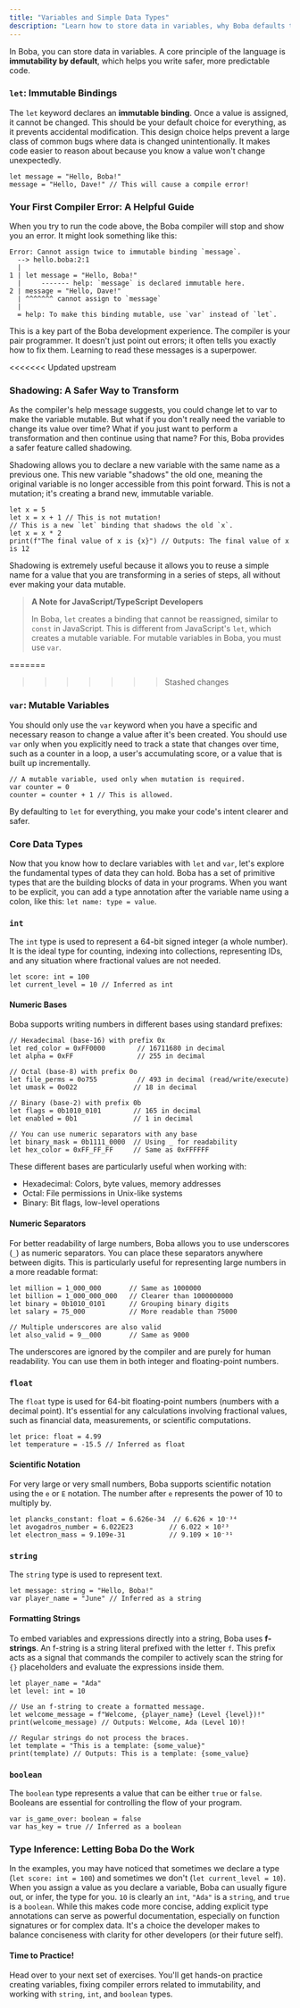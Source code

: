 ```yaml
---
title: "Variables and Simple Data Types"
description: "Learn how to store data in variables, why Boba defaults to immutability, and explore core data types."
---
```


In Boba, you can store data in variables. A core principle of the language is **immutability by default**, which helps you write safer, more predictable code.

### `let`: Immutable Bindings

The `let` keyword declares an **immutable binding**. Once a value is assigned, it cannot be changed. This should be your default choice for everything, as it prevents accidental modification. This design choice helps prevent a large class of common bugs where data is changed unintentionally. It makes code easier to reason about because you know a value won't change unexpectedly.

```boba
let message = "Hello, Boba!"
message = "Hello, Dave!" // This will cause a compile error!
```

### Your First Compiler Error: A Helpful Guide

When you try to run the code above, the Boba compiler will stop and show you an error. It might look something like this:

```
Error: Cannot assign twice to immutable binding `message`.
  --> hello.boba:2:1
  |
1 | let message = "Hello, Boba!"
  |     ------- help: `message` is declared immutable here.
2 | message = "Hello, Dave!"
  | ^^^^^^^ cannot assign to `message`
  |
  = help: To make this binding mutable, use `var` instead of `let`.
```

This is a key part of the Boba development experience. The compiler is your pair programmer. It doesn't just point out errors; it often tells you exactly how to fix them. Learning to read these messages is a superpower.

<<<<<<< Updated upstream
### Shadowing: A Safer Way to Transform

As the compiler's help message suggests, you could change let to var to make the variable mutable. But what if you don't really need the variable to change its value over time? What if you just want to perform a transformation and then continue using that name? For this, Boba provides a safer feature called shadowing.

Shadowing allows you to declare a new variable with the same name as a previous one. This new variable "shadows" the old one, meaning the original variable is no longer accessible from this point forward. This is not a mutation; it's creating a brand new, immutable variable.

```boba
let x = 5
let x = x + 1 // This is not mutation!
// This is a new `let` binding that shadows the old `x`.
let x = x * 2
print(f"The final value of x is {x}") // Outputs: The final value of x is 12
```

Shadowing is extremely useful because it allows you to reuse a simple name for a value that you are transforming in a series of steps, all without ever making your data mutable.

> **A Note for JavaScript/TypeScript Developers**
>
> In Boba, `let` creates a binding that cannot be reassigned, similar to `const` in JavaScript. This is different from JavaScript's `let`, which creates a mutable variable. For mutable variables in Boba, you must use `var`.

=======
>>>>>>> Stashed changes
### `var`: Mutable Variables

You should only use the `var` keyword when you have a specific and necessary reason to change a value after it's been created. You should use `var` only when you explicitly need to track a state that changes over time, such as a counter in a loop, a user's accumulating score, or a value that is built up incrementally.

```boba
// A mutable variable, used only when mutation is required.
var counter = 0
counter = counter + 1 // This is allowed.
```

By defaulting to `let` for everything, you make your code's intent clearer and safer.

### Core Data Types

Now that you know how to declare variables with `let` and `var`, let's explore the fundamental types of data they can hold. Boba has a set of primitive types that are the building blocks of data in your programs. When you want to be explicit, you can add a type annotation after the variable name using a colon, like this: `let name: type = value`.

### `int`

The `int` type is used to represent a 64-bit signed integer (a whole number). It is the ideal type for counting, indexing into collections, representing IDs, and any situation where fractional values are not needed.
```boba
let score: int = 100
let current_level = 10 // Inferred as int
```

#### Numeric Bases

Boba supports writing numbers in different bases using standard prefixes:

```boba
// Hexadecimal (base-16) with prefix 0x
let red_color = 0xFF0000        // 16711680 in decimal
let alpha = 0xFF                // 255 in decimal

// Octal (base-8) with prefix 0o
let file_perms = 0o755          // 493 in decimal (read/write/execute)
let umask = 0o022              // 18 in decimal

// Binary (base-2) with prefix 0b
let flags = 0b1010_0101        // 165 in decimal
let enabled = 0b1              // 1 in decimal

// You can use numeric separators with any base
let binary_mask = 0b1111_0000  // Using _ for readability
let hex_color = 0xFF_FF_FF     // Same as 0xFFFFFF
```

These different bases are particularly useful when working with:
- Hexadecimal: Colors, byte values, memory addresses
- Octal: File permissions in Unix-like systems
- Binary: Bit flags, low-level operations

#### Numeric Separators

For better readability of large numbers, Boba allows you to use underscores (`_`) as numeric separators. You can place these separators anywhere between digits. This is particularly useful for representing large numbers in a more readable format:

```boba
let million = 1_000_000       // Same as 1000000
let billion = 1_000_000_000   // Clearer than 1000000000
let binary = 0b1010_0101      // Grouping binary digits
let salary = 75_000           // More readable than 75000

// Multiple underscores are also valid
let also_valid = 9__000       // Same as 9000
```

The underscores are ignored by the compiler and are purely for human readability. You can use them in both integer and floating-point numbers.

### `float`

The `float` type is used for 64-bit floating-point numbers (numbers with a decimal point). It's essential for any calculations involving fractional values, such as financial data, measurements, or scientific computations.

```boba
let price: float = 4.99
let temperature = -15.5 // Inferred as float
```

#### Scientific Notation

For very large or very small numbers, Boba supports scientific notation using the `e` or `E` notation. The number after `e` represents the power of 10 to multiply by.

```boba
let plancks_constant: float = 6.626e-34  // 6.626 × 10⁻³⁴
let avogadros_number = 6.022E23         // 6.022 × 10²³
let electron_mass = 9.109e-31           // 9.109 × 10⁻³¹
```

### `string`

The `string` type is used to represent text.

```boba
let message: string = "Hello, Boba!"
var player_name = "June" // Inferred as a string
```

#### Formatting Strings

To embed variables and expressions directly into a string, Boba uses **f-strings**. An f-string is a string literal prefixed with the letter `f`. This prefix acts as a signal that commands the compiler to actively scan the string for `{}` placeholders and evaluate the expressions inside them.

```boba
let player_name = "Ada"
let level: int = 10

// Use an f-string to create a formatted message.
let welcome_message = f"Welcome, {player_name} (Level {level})!"
print(welcome_message) // Outputs: Welcome, Ada (Level 10)!

// Regular strings do not process the braces.
let template = "This is a template: {some_value}"
print(template) // Outputs: This is a template: {some_value}
```

### `boolean`

The `boolean` type represents a value that can be either `true` or `false`. Booleans are essential for controlling the flow of your program.

```boba
var is_game_over: boolean = false
var has_key = true // Inferred as a boolean
```

### Type Inference: Letting Boba Do the Work

In the examples, you may have noticed that sometimes we declare a type (`let score: int = 100`) and sometimes we don't (`let current_level = 10`). When you assign a value as you declare a variable, Boba can usually figure out, or infer, the type for you. `10` is clearly an `int`, `"Ada"` is a `string`, and `true` is a `boolean`. While this makes code more concise, adding explicit type annotations can serve as powerful documentation, especially on function signatures or for complex data. It's a choice the developer makes to balance conciseness with clarity for other developers (or their future self).

#### **Time to Practice!**

Head over to your next set of exercises. You'll get hands-on practice creating variables, fixing compiler errors related to immutability, and working with `string`, `int`, and `boolean` types.

